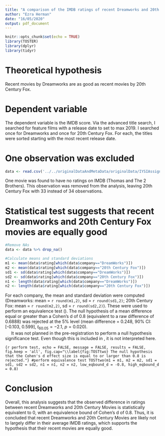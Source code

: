 ```yaml
---
title: "A comparison of the IMDB ratings of recent Dreamworks and 20th Century Fox movies"
author: "Ezra Herman"
date: "16/05/2020"
output: pdf_document
---
```


```r
knitr::opts_chunk$set(echo = TRUE)
library(TOSTER)
library(dplyr)
library(tidyr)
```

# Theoretical hypothesis 
Recent movies by Dreamworks are as good as recent movies by 20th Century Fox.

# Dependent variable
The dependent variable is the IMDB score. Via the advanced title search, I searched for feature films with a release date to set to max 2019. I searched once for Dreamworks and once for 20th Century Fox. For each, the titles were sorted starting with the most recent release date.

# One observation was excluded
```r
data <- read.csv('../../originalDataAndMetaData/originalData/IYSIAssignment7DataRaw.csv', header = T)
```
One movie was found to have no ratings on IMDB (Thomas and The 2 Brothers). This observation was removed from the analysis, leaving 20th Century Fox with 33 instead of 34 observations.

# Statistical test suggests that recent Dreamworks and 20th Century Fox movies are equally good
```r
#Remove NAs
data <- data %>% drop_na()

#Calculate means and standard deviations
m1 <- mean(data$rating[which(data$company=="DreamWorks")])
m2 <- mean(data$rating[which(data$company=="20th Century Fox")])
sd1 <- sd(data$rating[which(data$company=="DreamWorks")])
sd2 <- sd(data$rating[which(data$company=="20th Century Fox")])
n1 <- length(data$rating[which(data$company=="DreamWorks")])
n2 <- length(data$rating[which(data$company=="20th Century Fox")])
```

For each company, the mean and standard deviation were computed (Dreamworks: mean = `r round(m1,2)`, sd = `r round(sd1,2)`; 20th Century Fox: mean = `r round(m2,2)`, sd = `r round(sd2,2)`). These were used to perform an equivalence test (\autoref{fig:TOSTtwo}). The null hypothesis of a mean difference equal or greater than a Cohen's d of 0.8 (equivalent to a raw difference of 0.6888) was rejected at the 5% level (mean difference = 0.248, 90% CI: [-0.103, 0.599], $t_{60.05}=-2.1$, $p=0.020$).  
&nbsp;&nbsp;&nbsp;&nbsp;&nbsp;It was not planned in the pre-registration to perform a null hypothesis significance test. Even though this is included in \autoref{fig:TOSTtwo}, it is not interpreted here.




```{r perform test, echo = FALSE, message = FALSE, results = FALSE, fig.keep = 'all', fig.cap="\\label{fig:TOSTtwo} The null hypothesis that the Cohen's d effect size is equal to or larger than 0.8 is rejected."}
#perform equivalence test
TOSTtwo(m1 = m1, m2 = m2, sd1 = sd1, sd2 = sd2, n1 = n1, n2 = n2, low_eqbound_d = -0.8, high_eqbound_d = 0.8)
```


# Conclusion
Overall, this analysis suggests that the observed difference in ratings between recent Dreamworks and 20th Century Movies is statistically equivalent to 0, with an equivalence bound of Cohen's d of 0.8. Thus, it is concluded that recent Dreamworks and 20th Century Movies are likely not to largely differ in their average IMDB ratings, which supports the hypothesis that their recent movies are equally good.







